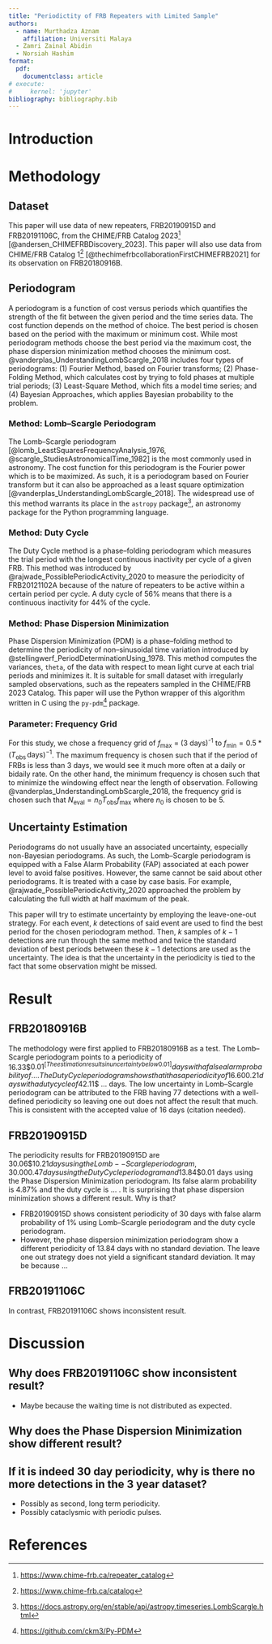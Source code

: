 ```yaml
---
title: "Periodictity of FRB Repeaters with Limited Sample"
authors: 
  - name: Murthadza Aznam
    affiliation: Universiti Malaya
  - Zamri Zainal Abidin
  - Norsiah Hashim
format:
  pdf:
    documentclass: article
# execute:
#     kernel: 'jupyter'
bibliography: bibliography.bib
---
```


<!-- 
# Considerations
- [x] Min period = 3
- [x] Max period = half observation time
- [x] Freq grid = 100_000
- [x] Sampling time (daily)
- [x] Periodograms
  - [x] Lomb-Scargle
    - [x] Error estimation using leave-one-out
  - [x] Duty Cycle
    - [x] Error estimation using leave-one-out
  - [x] Phase Dispersion Minimization
    - [ ] Error estimation using leave-one-out
- [ ] Waiting time distribution
- [ ] Evolution
  - [ ] Morphology (Sigma or Tau)
  - [ ] Flux
  - [ ] Width
  - [ ] Energy

# Subjects
- [ ] Known Repeaters
  - [ ] FRB20180916B
- [ ] New Repeaters 
  - [ ] New repeater with more detections (FRB20201130A?)
  - [ ] FRB20190915D (Good example) 10 detections
  - [ ] FRB20191106C (Bad example) 7 detections
- [ ] Known repeaters with limited samples
  - [ ] FRB20180916B with
    - [ ] 0.25*Period window
    - [ ] 0.5*Period window
    - [ ] 1*Period window
    - [ ] 2*Period window
    - [ ] 3*Period window
-->

# Introduction

# Methodology

## Dataset
This paper will use data of new repeaters, FRB20190915D and FRB20191106C, from the CHIME/FRB Catalog 2023^[<https://www.chime-frb.ca/repeater_catalog>] [@andersen_CHIMEFRBDiscovery_2023].
This paper will also use data from CHIME/FRB Catalog 1^[<https://www.chime-frb.ca/catalog>] [@thechimefrbcollaborationFirstCHIMEFRB2021] for its observation on FRB20180916B.

## Periodogram
A periodogram is a function of cost versus periods which quantifies the strength of the fit between the given period and the time series data.
The cost function depends on the method of choice.
The best period is chosen based on the period with the maximum or minimum cost.
While most periodogram methods choose the best period via the maximum cost, the phase dispersion minimization method chooses the minimum cost.
@vanderplas_UnderstandingLombScargle_2018 includes four types of periodograms: (1) Fourier Method, based on Fourier transforms; (2) Phase-Folding Method, which calculates cost by trying to fold phases at multiple trial periods; (3) Least-Square Method, which fits a model time series; and (4) Bayesian Approaches, which applies Bayesian probability to the problem.

### Method: Lomb--Scargle Periodogram
The Lomb--Scargle periodogram [@lomb_LeastSquaresFrequencyAnalysis_1976, @scargle_StudiesAstronomicalTime_1982] is the most commonly used in astronomy.
The cost function for this periodogram is the Fourier power which is to be maximized.
As such, it is a periodogram based on Fourier transform but it can also be approached as a least square optimization [@vanderplas_UnderstandingLombScargle_2018].
The widespread use of this method warrants its place in the `astropy` package^[<https://docs.astropy.org/en/stable/api/astropy.timeseries.LombScargle.html>], an astronomy package for the Python programming language.

### Method: Duty Cycle
The Duty Cycle method is a phase--folding periodogram which measures the trial period with the longest continuous inactivity per cycle of a given FRB.
This method was introduced by @rajwade_PossiblePeriodicActivity_2020 to measure the periodicity of FRB20121102A because of the nature of repeaters to be active within a certain period per cycle.
A duty cycle of 56% means that there is a continuous inactivity for 44% of the cycle.

### Method: Phase Dispersion Minimization
Phase Dispersion Minimization (PDM) is a phase--folding method to determine the periodicity of non--sinusoidal time variation introduced by @stellingwerf_PeriodDeterminationUsing_1978. 
This method computes the variances, `theta`, of the data with respect to mean light curve at each trial periods and minimizes it.
It is suitable for small dataset with irregularly sampled observations, such as the repeaters sampled in the CHIME/FRB 2023 Catalog.
This paper will use the Python wrapper of this algorithm written in C using the `py-pdm`^[<https://github.com/ckm3/Py-PDM>] package.

### Parameter: Frequency Grid
For this study, we chose a frequency grid of $f_\text{max}$ = (3 days)^-1^ to $f_\text{min} = 0.5 * ( T_\text{obs}\, \text{days})^{-1}$.
The maximum frequency is chosen such that if the period of FRBs is less than 3 days, we would see it much more often at a daily or bidaily rate.
On the other hand, the minimum frequency is chosen such that to minimize the windowing effect near the length of observation.
Following @vanderplas_UnderstandingLombScargle_2018, the frequency grid is chosen such that $N_\text{eval}=n_0T_\text{obs}f_\text{max}$ where $n_0$ is chosen to be 5.

## Uncertainty Estimation
Periodograms do not usually have an associated uncertainty, especially non-Bayesian periodograms.
As such, the Lomb--Scargle periodogram is equipped with a False Alarm Probability (FAP) associated at each power level to avoid false positives.
However, the same cannot be said about other periodograms.
It is treated with a case by case basis.
For example, @rajwade_PossiblePeriodicActivity_2020 approached the problem by calculating the full width at half maximum of the peak.

This paper will try to estimate uncertainty by employing the leave-one-out strategy.
For each event, $k$ detections of said event are used to find the best period for the chosen periodogram method.
Then, $k$ samples of $k-1$ detections are run through the same method and twice the standard deviation of best periods between these $k-1$ detections are used as the uncertainty.
The idea is that the uncertainty in the periodicity is tied to the fact that some observation might be missed.

# Result

## FRB20180916B
The methodology were first applied to FRB20180916B as a test.
The Lomb--Scargle periodogram points to a periodicity of 16.33$\pm$0.01^[The estimation results in uncertainty below 0.01] days with a false alarm probability of ... .
The Duty Cycle periodogram shows that it has a periodicity of 16.60$\pm$0.21 days with a duty cycle of 42.11% while the Phase Dispersion Minimization periodogram shows a periodicity of 16.39$\pm$ ... days.
The low uncertainty in Lomb--Scargle periodogram can be attributed to the FRB having 77 detections with a well-defined periodicity so leaving one out does not affect the result that much.
This is consistent with the accepted value of 16 days (citation needed).

## FRB20190915D
The periodicity results for FRB20190915D are 30.06$\pm$10.21 days using the Lomb--Scargle periodogram, 30.00$\pm$0.47 days using the Duty Cycle periodogram and 13.84$\pm$0.01 days using the Phase Dispersion Minimization periodogram.
Its false alarm probability is 4.87% and the duty cycle is ... .
It is surprising that phase dispersion minimization shows a different result. Why is that?

- FRB20190915D shows consistent periodicity of 30 days with false alarm probability of 1% using Lomb--Scargle periodogram and the duty cycle periodogram.
- However, the phase dispersion minimization periodogram show a different periodicity of 13.84 days with no standard deviation.
  The leave one out strategy does not yield a significant standard deviation.
  It may be because ...

## FRB20191106C
In contrast, FRB20191106C shows inconsistent result.

# Discussion

## Why does FRB20191106C show inconsistent result?
- Maybe because the waiting time is not distributed as expected.

## Why does the Phase Dispersion Minimization show different result?

## If it is indeed 30 day periodicity, why is there no more detections in the 3 year dataset?
- Possibly as second, long term periodicity.
- Possibly cataclysmic with periodic pulses.

# References
